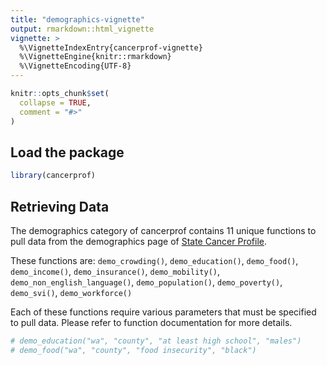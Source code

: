 ```yaml
---
title: "demographics-vignette"
output: rmarkdown::html_vignette
vignette: >
  %\VignetteIndexEntry{cancerprof-vignette}
  %\VignetteEngine{knitr::rmarkdown}
  %\VignetteEncoding{UTF-8}
---
```


```r
knitr::opts_chunk$set(
  collapse = TRUE,
  comment = "#>"
)
```

## Load the package
```r
library(cancerprof)
```

## Retrieving Data

The demographics category of cancerprof contains 11 unique functions to pull data from the demographics page of [State Cancer Profile](https://statecancerprofiles.cancer.gov/demographics/index.php).

These functions are: `demo_crowding()`, `demo_education()`, `demo_food()`, `demo_income()`, `demo_insurance()`, `demo_mobility()`, `demo_non_english_language()`, `demo_population()`, `demo_poverty()`, `demo_svi()`, `demo_workforce()`

Each of these functions require various parameters that must be specified to pull data. Please refer to function documentation for more details.



```r
# demo_education("wa", "county", "at least high school", "males")
# demo_food("wa", "county", "food insecurity", "black")
```
